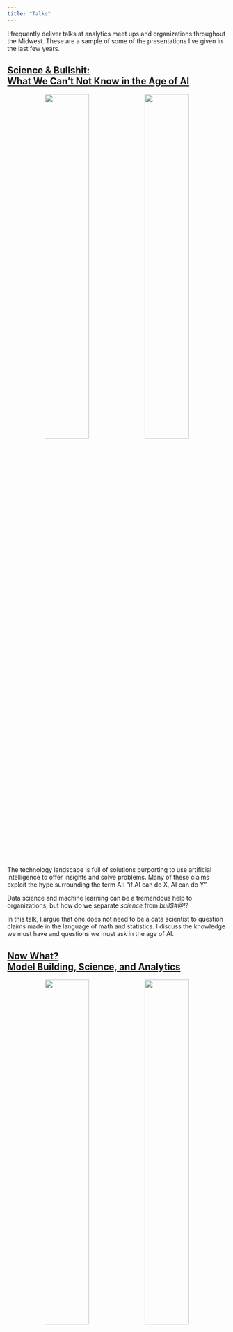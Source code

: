 ```yaml
---
title: "Talks"
---
```


I frequently deliver talks at analytics meet ups and organizations throughout the Midwest. These are a sample of some of the presentations I've given in the last few years.

## [Science & Bullshit: <br> What We Can't Not Know in the Age of AI](https://github.com/phenrickson/talks/blob/main/science_and_bullshit.pdf)

<center>

![](images/science_and_bullshit.png){width=45%} ![](images/confusion_matrix.png){width=45%}

</center>

The technology landscape is full of solutions purporting to use artificial intelligence to offer insights and solve problems. Many of these claims exploit the hype surrounding the term AI: "if AI can do X, AI can do Y". 

Data science and machine learning can be a tremendous help to organizations, but how do we separate *science* from *bull$#@!*? 

In this talk, I argue that one does not need to be a data scientist to question claims made in the language of math and statistics. I discuss the knowledge we must have and questions we must ask in the age of AI.

## [Now What? <br> Model Building, Science, and Analytics](https://github.com/phenrickson/talks/blob/main/now_what_symposium.pdf)

<center>

![](images/now_what_intro.png){width=45%} ![](images/now_what_models.png){width=45%}

</center>

Organizations increasingly speak about being data-driven, but should this be our goal? In this talk I discuss philosophy of science and how we learn from data. I then illustrate the process of building predictive models with some of my own side projects: board games and minor league hockey.

[Board game version](https://github.com/phenrickson/talks/blob/main/now_what_symposium.pdf)

[Minor league hockey version](https://github.com/phenrickson/talks/blob/main/now_what.pdf)

## [What is this thing called data science?](https://github.com/phenrickson/talks/blob/main/what-is-this-thing-called-data-science.pdf)

<center>

![](images/what_is_science_intro.png){width=45%} ![](images/what_is_science_model.png){width=45%}

</center>

Data science is on the roadmap for many organizations and businesses. What exactly is data science? What can it do? What can it not do? 

## [The Talk on Talks](https://github.com/phenrickson/talks/blob/main/talk-on-talks.pdf)

<center>

![](images/talk_on_talks_intro.png){width=45%} ![](images/talk_on_talks_point.png){width=45%}

</center>

I've given a lot of talks as a professor and as a consultant. This a compilation of advice and lessons I've picked up over the years from giving talks. Massively inspired by a presentation my advisor gave in grad school.